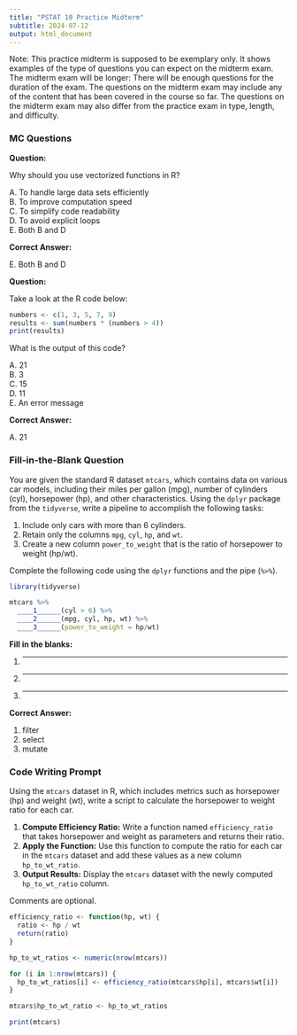 ```yaml
---
title: "PSTAT 10 Practice Midterm"
subtitle: 2024-07-12
output: html_document
---
```


Note: This practice midterm is supposed to be exemplary only. It shows
examples of the type of questions you can expect on the midterm exam.
The midterm exam will be longer: There will be enough questions for
the duration of the exam.
The questions on the midterm exam may include any of the content that has
been covered in the course so far. The questions on the midterm exam
may also differ from the practice exam in type, length, and difficulty. 

### MC Questions

**Question:**

Why should you use vectorized functions in R?

A. To handle large data sets efficiently  
B. To improve computation speed  
C. To simplify code readability  
D. To avoid explicit loops  
E. Both B and D  

**Correct Answer:**

E. Both B and D

**Question:**

Take a look at the R code below:

```r
numbers <- c(1, 3, 5, 7, 9)
results <- sum(numbers * (numbers > 4))
print(results)
```

What is the output of this code?

A. 21  
B. 3  
C. 15  
D. 11  
E. An error message

**Correct Answer:**

A. 21


### Fill-in-the-Blank Question

You are given the standard R dataset `mtcars`, which contains data on various car models, including their miles per gallon (mpg), number of cylinders (cyl), horsepower (hp), and other characteristics. Using the `dplyr` package from the `tidyverse`, write a pipeline to accomplish the following tasks:

1. Include only cars with more than 6 cylinders.
2. Retain only the columns `mpg`, `cyl`, `hp`, and `wt`.
3. Create a new column `power_to_weight` that is the ratio of horsepower to weight (hp/wt).

Complete the following code using the `dplyr` functions and the pipe (`%>%`).

```r
library(tidyverse)

mtcars %>%
  ____1______(cyl > 6) %>%
  ____2______(mpg, cyl, hp, wt) %>%
  ____3______(power_to_weight = hp/wt)
```

**Fill in the blanks:**

1. __________
2. __________
3. __________

**Correct Answer:**

1. filter  
2. select  
3. mutate  


### Code Writing Prompt

Using the `mtcars` dataset in R, which includes metrics such as 
horsepower (hp) and weight (wt), write a script to calculate the 
horsepower to weight ratio for each car.

1. **Compute Efficiency Ratio:** Write a function named `efficiency_ratio` 
that takes horsepower and weight as parameters and returns their ratio.
2. **Apply the Function:** Use this function to compute the ratio for each car
in the `mtcars` dataset and add these values as a new column `hp_to_wt_ratio`.
3. **Output Results:** Display the `mtcars` dataset with the newly
computed `hp_to_wt_ratio` column.

Comments are optional.

```r
efficiency_ratio <- function(hp, wt) {
  ratio <- hp / wt
  return(ratio)
}

hp_to_wt_ratios <- numeric(nrow(mtcars))

for (i in 1:nrow(mtcars)) {
  hp_to_wt_ratios[i] <- efficiency_ratio(mtcars$hp[i], mtcars$wt[i])
}

mtcars$hp_to_wt_ratio <- hp_to_wt_ratios

print(mtcars)
```